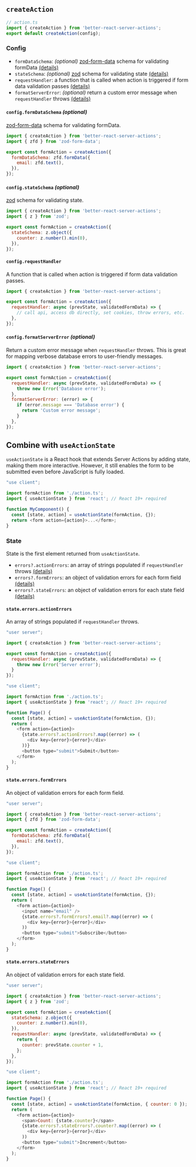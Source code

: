 ## `createAction`

```js {3}
// action.ts
import { createAction } from 'better-react-server-actions';
export default createAction(config);
```

### Config
* `formDataSchema`: *(optional)* [zod-form-data](https://www.npmjs.com/package/zod-form-data) schema for validating formData [(details)](#configformdataschema-optional)
* `stateSchema`: *(optional)* [zod](https://www.npmjs.com/package/zod) schema for validating state [(details)](#configstateschema-optional)
* `requestHandler`: a function that is called when action is triggered if form data validation passes [(details)](#configrequesthandler)
* `formatServerError`: *(optional)* return a custom error message when `requestHandler` throws [(details)](#configformatservererror-optional)

#### `config.formDataSchema` *(optional)*

[zod-form-data](https://www.npmjs.com/package/zod-form-data) schema for validating formData.


```js {5-7}
import { createAction } from 'better-react-server-actions';
import { zfd } from 'zod-form-data';

export const formAction = createAction({
  formDataSchema: zfd.formData({
    email: zfd.text(),
  }),
});
```

#### `config.stateSchema` *(optional)*

[zod](https://www.npmjs.com/package/zod) schema for validating state.

```js {5-7}
import { createAction } from 'better-react-server-actions';
import { z } from 'zod';

export const formAction = createAction({
  stateSchema: z.object({
    counter: z.number().min(0),
  }),
});
```


#### `config.requestHandler`

A function that is called when action is triggered if form data validation passes.

```js {4-6}
import { createAction } from 'better-react-server-actions';

export const formAction = createAction({
  requestHandler: async (prevState, validatedFormData) => {
    // call api, access db directly, set cookies, throw errors, etc.
  },
});
```

#### `config.formatServerError` *(optional)*

Return a custom error message when `requestHandler` throws. 
This is great for mapping verbose database errors to user-friendly messages.

```js {7-11}
import { createAction } from 'better-react-server-actions';

export const formAction = createAction({
  requestHandler: async (prevState, validatedFormData) => {
    throw new Error('Database error');
  },
  formatServerError: (error) => {
    if (error.message === 'Database error') {
      return 'Custom error message';
    }
  },
});
```


## Combine with `useActionState`

`useActionState` is a React hook that extends Server Actions by adding state, making them more interactive. 
However, it still enables the form to be submitted even before JavaScript is fully loaded.

```js {7}
"use client";

import formAction from './action.ts';
import { useActionState } from 'react'; // React 19+ required

function MyComponent() {
  const [state, action] = useActionState(formAction, {});
  return <form action={action}>...</form>;
}
```

### State

State is the first element returned from `useActionState`.

* `errors?.actionErrors`: an array of strings populated if `requestHandler` throws [(details)](#stateerrorsactionerrors)
* `errors?.formErrors`: an object of validation errors for each form field [(details)](#stateerrorsformerrors)
* `errors?.stateErrors`: an object of validation errors for each state field [(details)](#stateerrorsstateerrors)

#### `state.errors.actionErrors`

An array of strings populated if `requestHandler` throws.

```js {7}
"user server";

import { createAction } from 'better-react-server-actions';

export const formAction = createAction({
  requestHandler: async (prevState, validatedFormData) => {
    throw new Error('Server error');
  }
});
```

```js {10-12}
"use client";

import formAction from './action.ts';
import { useActionState } from 'react'; // React 19+ required

function Page() {
  const [state, action] = useActionState(formAction, {});
  return (
    <form action={action}>
      {state.errors?.actionErrors?.map((error) => (
        <div key={error}>{error}</div>
      ))}
      <button type="submit">Submit</button>
    </form>
  );
}
```

#### `state.errors.formErrors`

An object of validation errors for each form field.

```js {7-9}
"user server";

import { createAction } from 'better-react-server-actions';
import { zfd } from 'zod-form-data';

export const formAction = createAction({
  formDataSchema: zfd.formData({
    email: zfd.text(),
  }),
});
```

```js {11-13}
"use client";

import formAction from './action.ts';
import { useActionState } from 'react'; // React 19+ required

function Page() {
  const [state, action] = useActionState(formAction, {});
  return (
    <form action={action}>
      <input name="email" />
      {state.errors?.formErrors?.email?.map((error) => (
        <div key={error}>{error}</div>
      ))
      <button type="submit">Subscribe</button>
    </form>
  );
}
```

#### `state.errors.stateErrors`

An object of validation errors for each state field.

```js {7-9}
"user server";

import { createAction } from 'better-react-server-actions';
import { z } from 'zod';

export const formAction = createAction({
  stateSchema: z.object({
    counter: z.number().min(0),
  }),
  requestHandler: async (prevState, validatedFormData) => {
    return {
      counter: prevState.counter + 1,
    };
  },
});
```

```js {11-13}
"use client";

import formAction from './action.ts';
import { useActionState } from 'react'; // React 19+ required

function Page() {
  const [state, action] = useActionState(formAction, { counter: 0 });
  return (
    <form action={action}>
      <span>Count: {state.counter}</span>
      {state.errors?.stateErrors?.counter?.map((error) => (
        <div key={error}>{error}</div>
      ))
      <button type="submit">Increment</button>
    </form>
  );
}
```

